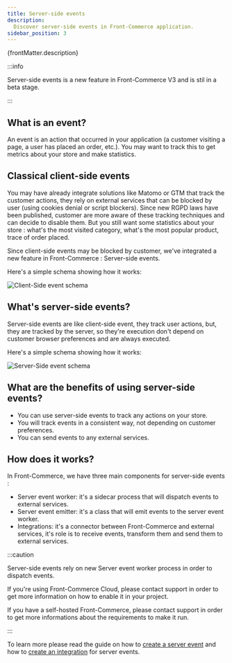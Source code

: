 ```yaml
---
title: Server-side events
description:
  Discover server-side events in Front-Commerce application.
sidebar_position: 3
---
```


<p>{frontMatter.description}</p>

:::info

Server-side events is a new feature in Front-Commerce V3 and is stil in a beta stage.

:::

## What is an event?

An event is an action that occurred in your application (a customer visiting a page, a user has placed an order, etc.). You may want to track this to get metrics about your store and make statistics.

## Classical client-side events

You may have already integrate solutions like Matomo or GTM that track the customer actions, they rely on external services that can be blocked by user (using cookies denial or script blockers).
Since new RGPD laws have been published, customer are more aware of these tracking techniques and can decide to disable them. But you still want some statistics about your store : what's the most visited category, what's the most popular product, trace of order placed.

Since client-side events may be blocked by customer, we've integrated a new feature in Front-Commerce : Server-side events.

Here's a simple schema showing how it works:

![Client-Side event schema](assets/cse.png)

## What's server-side events?

Server-side events are like client-side event, they track user actions, but, they are tracked by the server, so they're execution don't depend on customer browser preferences and are always executed.

Here's a simple schema showing how it works:

![Server-Side event schema](assets/sse.png)

## What are the benefits of using server-side events?

- You can use server-side events to track any actions on your store.
- You will track events in a consistent way, not depending on customer preferences.
- You can send events to any external services.

## How does it works?

In Front-Commerce, we have three main components for server-side events :

- Server event worker: it's a sidecar process that will dispatch events to external services.
- Server event emitter: it's a class that will emit events to the server event worker.
- Integrations: it's a connector between Front-Commerce and external services, it's role is to receive events, transform them and send them to external services.


:::caution

Server-side events rely on new Server event worker process in order to dispatch events.

If you're using Front-Commerce Cloud, please contact support in order to get more information on how to enable it in your project.

If you have a self-hosted Front-Commerce, please contact support in order to get more informations about the requirements to make it run.

:::

To learn more please read the guide on how to [create a server event](/docs/3.x/guides/server-side-events/create-an-event) and how to [create an integration](/docs/3.x/guides/server-side-events/create-an-integration) for server events.
